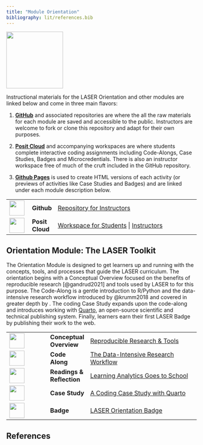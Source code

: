 ```yaml
---
title: "Module Orientation"
bibliography: lit/references.bib
---
```


![](images/laser-icon.png){width="150"}

Instructional materials for the LASER Orientation and other modules are linked below and come in three main flavors:

1.  [**GitHub**](https://github.com/laser-institute) and associated repositories are where the all the raw materials for each module are saved and accessible to the public. Instructors are welcome to fork or clone this repository and adapt for their own purposes.

2.  [**Posit Cloud**](https://posit.cloud) and accompanying workspaces are where students complete interactive coding assignments including Code-Alongs, Case Studies, Badges and Microcredentials. There is also an instructor workspace free of much of the cruft included in the GitHub repository.

3.  [**Github Pages**](https://pages.github.com) is used to create HTML versions of each activity (or previews of activities like Case Studies and Badges) and are linked under each module description below.

+------------------------------------+-----------------+-------------------------------------------------------------------------------------------------------------------------------------------------------------------------------------------------------------------------------------+
| ![](images/github.png){width="40"} | **Github\       | [Repository for Instructors](https://github.com/laser-institute/network-analysis)                                                                                                                                                   |
|                                    | **              |                                                                                                                                                                                                                                     |
+------------------------------------+-----------------+-------------------------------------------------------------------------------------------------------------------------------------------------------------------------------------------------------------------------------------+
| ![](images/posit.png){width="40"}  | **Posit Cloud** | [Workspace for Students](https://posit.cloud/spaces/493094/join?access_code=qjsumVzA0HZYgrxOSizVbVPmDs7iHYS32yUQaqDe) \| [Instructors](https://posit.cloud/spaces/491234/join?access_code=ika-H6TmM2WU2bN9zwkU7VU1jhAioJHh9wNRudUg) |
+------------------------------------+-----------------+-------------------------------------------------------------------------------------------------------------------------------------------------------------------------------------------------------------------------------------+

## Orientation Module: The LASER Toolkit

The Orientation Module is designed to get learners up and running with the concepts, tools, and processes that guide the LASER curriculum. The orientation begins with a Conceptual Overview focused on the benefits of reproducible research [@gandrud2021] and tools used by LASER to for this purpose. The Code-Along is a gentle introduction to R/Python and the data-intensive research workflow introduced by @krumm2018 and covered in greater depth by . The coding Case Study expands upon the code-along and introduces working with [Quarto](https://quarto.org), an open-source scientific and technical publishing system. Finally, learners earn their first LASER Badge by publishing their work to the web.

+-------------------------------------------------+----------------+-----------------------------------------------------------------------------------------------------------------------------------------+
| ![](images/conceptual-overview.png){width="40"} | **Conceptual\  | [Reproducible Research & Tools](https://laser-institute.github.io/laser-orientation/orientation-conceptual-overview.html)               |
|                                                 | Overview**     |                                                                                                                                         |
+-------------------------------------------------+----------------+-----------------------------------------------------------------------------------------------------------------------------------------+
| ![](images/code-along.png){width="40"}          | **Code Along** | [The Data-Intensive Research Workflow](https://laser-institute.github.io/laser-orientation/orientation-code-along.html)                 |
+-------------------------------------------------+----------------+-----------------------------------------------------------------------------------------------------------------------------------------+
| ![](images/reading.png){width="40"}             | **Readings &\  | [Learning Analytics Goes to School](https://laser-institute.github.io/laser-orientation/orientation-readings.html)                      |
|                                                 | Reflection**   |                                                                                                                                         |
+-------------------------------------------------+----------------+-----------------------------------------------------------------------------------------------------------------------------------------+
| ![](images/case-study.png){width="40"}          | **Case Study** | [A Coding Case Study with Quarto](https://laser-institute.github.io/laser-orientation/orientation-case-study-key-R.html)                |
+-------------------------------------------------+----------------+-----------------------------------------------------------------------------------------------------------------------------------------+
| ![](images/laser-hex.png){width="40"}           | **Badge**      | [LASER Orientation Badge](https://laser-institute.github.io/laser-orientation/orientation-case-study-key-R.html#your-first-laser-badge) |
+-------------------------------------------------+----------------+-----------------------------------------------------------------------------------------------------------------------------------------+

## References
